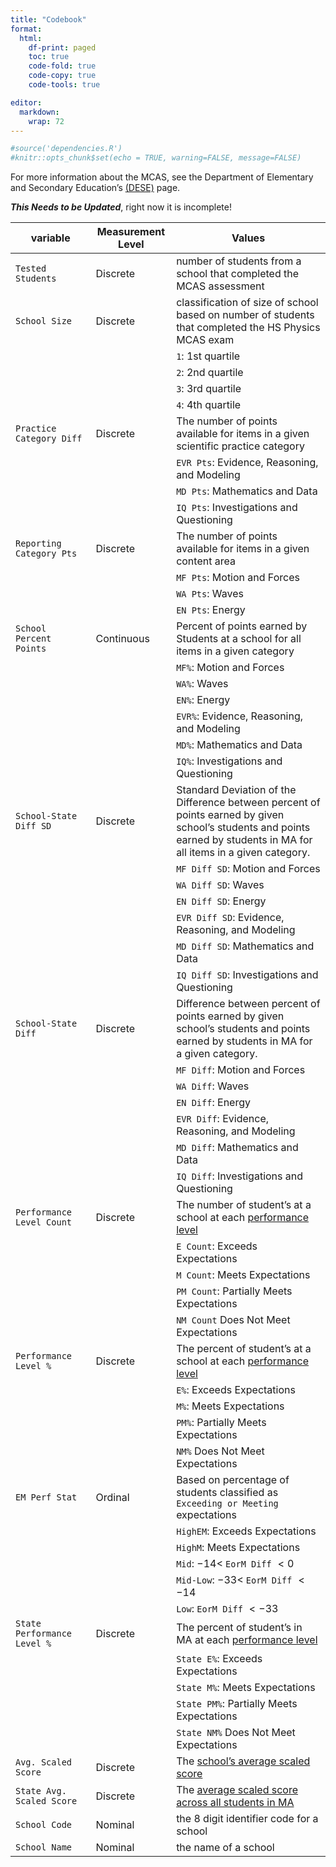 ```yaml
---
title: "Codebook"
format:
  html:
    df-print: paged
    toc: true
    code-fold: true
    code-copy: true
    code-tools: true

editor: 
  markdown: 
    wrap: 72
---
```


```r

#source('dependencies.R')
#knitr::opts_chunk$set(echo = TRUE, warning=FALSE, message=FALSE)

```

For more information about the MCAS, see the Department of Elementary
and Secondary Education's
[(DESE)](https://www.doe.mass.edu/mcas/results.html) page.

***This Needs to be Updated***, right now it is incomplete!

| variable                    | Measurement Level | Values                                                                                                                           |
|-------------------|-------------------|------------------------------------|
| `Tested Students`           | Discrete          | number of students from a school that completed the MCAS assessment                                                              |
| `School Size`               | Discrete           | classification of size of school based on number of students that completed the HS Physics MCAS exam                             |
|                             |                   | `1`: 1st quartile                                                                                                     |
|                             |                   | `2`: 2nd quartile                                                                                                                 |
|                             |                   | `3`: 3rd quartile                                                                                                          |
|                             |                   | `4`: 4th quartile                                                                                                          |
| `Practice Category Diff`    | Discrete          | The number of points available for items in a given scientific practice category                                                 |
|                             |                   | `EVR Pts`: Evidence, Reasoning, and Modeling                                                                                     |
|                             |                   | `MD Pts`: Mathematics and Data                                                                                                   |
|                             |                   | `IQ Pts`: Investigations and Questioning                                                                                         |
| `Reporting Category Pts`    | Discrete          | The number of points available for items in a given content area                                                                 |
|                             |                   | `MF Pts`: Motion and Forces                                                                                                      |
|                             |                   | `WA Pts`: Waves                                                                                                                  |
|                             |                   | `EN Pts`: Energy                                                                                                                 |
| `School Percent Points`     | Continuous        | Percent of points earned by Students at a school for all items in a given category                                               |
|                             |                   | `MF%`: Motion and Forces                                                                                                     |
|                             |                   | `WA%`: Waves                                                                                                                 |
|                             |                   | `EN%`: Energy                                                                                                                |
|                             |                   | `EVR%`: Evidence, Reasoning, and Modeling                                                                                    |
|                             |                   | `MD%`: Mathematics and Data                                                                                                  |
|                             |                   | `IQ%`: Investigations and Questioning                                                                                        |
| `School-State Diff SD`         | Discrete          | Standard Deviation of the Difference between percent of points earned by given school's students and points earned by students in MA for all items in a given category. |
|                             |                   | `MF Diff SD`: Motion and Forces                                                                                                     |
|                             |                   | `WA Diff SD`: Waves                                                                                                                 |
|                             |                   | `EN Diff SD`: Energy                                                                                                                |
|                             |                   | `EVR Diff SD`: Evidence, Reasoning, and Modeling                                                                                    |
|                             |                   | `MD Diff SD`: Mathematics and Data                                                                                                  |
|                             |                   | `IQ Diff SD`: Investigations and Questioning                                                                                        |
| `School-State Diff`         | Discrete          | Difference between percent of points earned by given school's students and points earned by students in MA for a given category. |
|                             |                   | `MF Diff`: Motion and Forces                                                                                                     |
|                             |                   | `WA Diff`: Waves                                                                                                                 |
|                             |                   | `EN Diff`: Energy                                                                                                                |
|                             |                   | `EVR Diff`: Evidence, Reasoning, and Modeling                                                                                    |
|                             |                   | `MD Diff`: Mathematics and Data                                                                                                  |
|                             |                   | `IQ Diff`: Investigations and Questioning                                                                                        |
| `Performance Level Count`   | Discrete          | The number of student's at a school at each [performance level](https://www.doe.mass.edu/mcas/tdd/pld/)                          |
|                             |                   | `E Count`: Exceeds Expectations                                                                                                  |
|                             |                   | `M Count`: Meets Expectations                                                                                                    |
|                             |                   | `PM Count`: Partially Meets Expectations                                                                                         |
|                             |                   | `NM Count` Does Not Meet Expectations                                                                                            |
| `Performance Level %`       | Discrete          | The percent of student's at a school at each [performance level](https://www.doe.mass.edu/mcas/tdd/pld/)                         |
|                             |                   | `E%`: Exceeds Expectations                                                                                                       |
|                             |                   | `M%`: Meets Expectations                                                                                                         |
|                             |                   | `PM%`: Partially Meets Expectations                                                                                              |
|                             |                   | `NM%` Does Not Meet Expectations                                                                                                 |
| `EM Perf Stat` | Ordinal          | Based on percentage of students classified as `Exceeding or Meeting` expectations                              |
|                             |                   | `HighEM`: Exceeds Expectations                                                                                                 |
|                             |                   | `HighM`: Meets Expectations                                                                                                   |
|                             |                   | `Mid`: $-14<$ `EorM Diff` $< 0$                                                                                       |
|                             |                   | `Mid-Low`: $-33<$ `EorM Diff` $<-14$                                                                                            |
|                             |                   | `Low`: `EorM Diff` $<-33$                                                                                           |
| `State Performance Level %` | Discrete          | The percent of student's in MA at each [performance level](https://www.doe.mass.edu/mcas/tdd/pld/)                               |
|                             |                   | `State E%`: Exceeds Expectations                                                                                                 |
|                             |                   | `State M%`: Meets Expectations                                                                                                   |
|                             |                   | `State PM%`: Partially Meets Expectations                                                                                        |
|                             |                   | `State NM%` Does Not Meet Expectations                                                                                           |
| `Avg. Scaled Score`         | Discrete          | The [school's average scaled score](https://www.doe.mass.edu/mcas/parents/pgreport/ghs-english.pdf)                              |
| `State Avg. Scaled Score`   | Discrete          | The [average scaled score across all students in MA](https://www.doe.mass.edu/mcas/growth/default.html)                          |
| `School Code`               | Nominal           | the 8 digit identifier code for a school                                                                                         |
| `School Name`               | Nominal           | the name of a school                                                                                                             |
